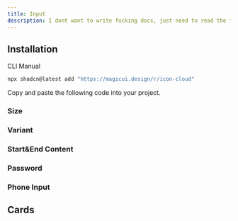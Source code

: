 ```yaml
---
title: Input
description: I dont want to write fucking docs, just need to read the fucking source code :P
---
```


## Installation
<Tabs defaultValue="cli">

<TabsList>
  <TabsTrigger value="cli">CLI</TabsTrigger>
  <TabsTrigger value="manual">Manual</TabsTrigger>
</TabsList>
<TabsContent value="cli">

```bash
npx shadcn@latest add "https://magicui.design/r/icon-cloud"
```

</TabsContent>

<TabsContent value="manual">

<Steps>

<Step>Copy and paste the following code into your project.</Step>

<ComponentSource name="input" />

</Steps>

</TabsContent>

</Tabs>

### Size
<ComponentPreview name="input-size-demo" />

### Variant
<ComponentPreview name="input-variant-demo" />

### Start&End Content
<ComponentPreview name="input-start-end-content-demo" />

### Password
<ComponentPreview name="input-password-demo" />

### Phone Input
<ComponentPreview name="input-phone-input-demo" />

## Cards

<Cards>
  <Card title="Learn more about Next.js" href="https://nextjs.org/docs" />
  <Card title="Learn more about Fumadocs" href="https://fumadocs.vercel.app" />
</Cards>
